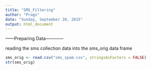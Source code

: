 ```yaml
---
title: "SMS_Filtering"
author: "Prags"
date: "Sunday, September 20, 2015"
output: html_document
---
```


------Preparing Data------------

reading the sms collection data into the sms_orig data frame
```r
sms_orig <- read.csv("sms_spam.csv", stringsAsFactors = FALSE)
str(sms_orig)
```

